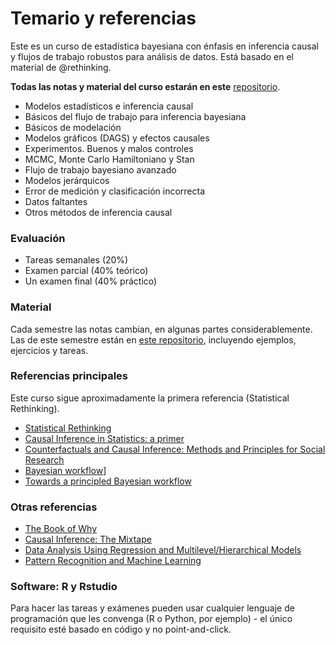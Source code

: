 # Temario y referencias {-}

Este es un curso de estadística bayesiana con énfasis en inferencia causal y
flujos de trabajo robustos para análisis de datos. Está basado en el material
de @rethinking.

**Todas las notas y material del curso estarán en este** [repositorio](https://github.com/felipegonzalez/metodos-analiticos-mcd-2024).


  - Modelos estadísticos e inferencia causal
  - Básicos del flujo de trabajo para inferencia bayesiana
  - Básicos de modelación
  - Modelos gráficos (DAGS) y efectos causales
  - Experimentos. Buenos y malos controles
  - MCMC, Monte Carlo Hamiltoniano y Stan 
  - Flujo de trabajo bayesiano avanzado
  - Modelos jerárquicos
  - Error de medición y clasificación incorrecta
  - Datos faltantes
  - Otros métodos de inferencia causal


### Evaluación {-}

- Tareas semanales (20%)
- Examen parcial (40% teórico)
- Un examen final (40% práctico)

### Material {-}

Cada semestre las notas cambian, en algunas partes considerablemente. Las
de este semestre están en [este repositorio](https://github.com/felipegonzalez/metodos-analiticos-mcd-2024),
incluyendo ejemplos, ejercicios y tareas.

### Referencias principales {-}

Este curso sigue aproximadamente la primera referencia (Statistical Rethinking).

  - [Statistical Rethinking](https://xcelab.net/rm/statistical-rethinking/)
  - [Causal Inference in Statistics: a primer](https://www.wiley.com/en-us/Causal+Inference+in+Statistics:+A+Primer-p-9781119186847)
  - [Counterfactuals and Causal Inference: Methods and Principles for Social Research](https://www.cambridge.org/core/books/counterfactuals-and-causal-inference/5CC81E6DF63C5E5A8B88F79D45E1D1B7)
  - [Bayesian workflow](https://arxiv.org/abs/2011.01808)] 
  - [Towards a principled Bayesian workflow](https://betanalpha.github.io/assets/case_studies/principled_bayesian_workflow.html)

### Otras referencias {-}

  - [The Book of Why](https://dl.acm.org/doi/10.5555/3238230)
  - [Causal Inference: The Mixtape](https://mixtape.scunning.com/)
  - [Data Analysis Using Regression and Multilevel/Hierarchical Models](https://www.cambridge.org/highereducation/books/data-analysis-using-regression-and-multilevel-hierarchical-models/32A29531C7FD730C3A68951A17C9D983#overview)
  - [Pattern Recognition and Machine Learning](http://www.springer.com/us/book/9780387310732)

### Software: R y Rstudio {-}

Para hacer las tareas y exámenes pueden usar cualquier lenguaje de programación
que les convenga (R o Python, por ejemplo) - el único requisito esté basado en código y no
point-and-click.


